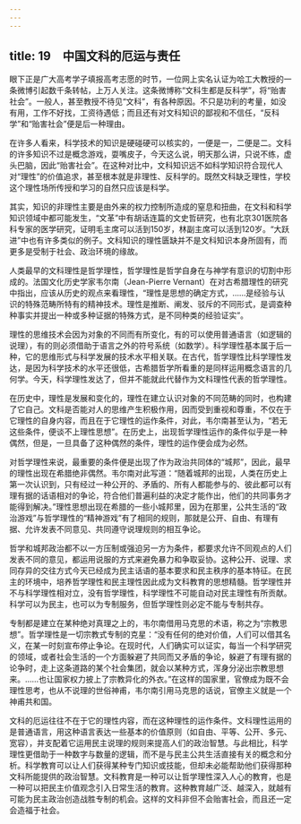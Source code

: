 ```yaml
---
---
---
```

title: 19　中国文科的厄运与责任
---




眼下正是广大高考学子填报高考志愿的时节，一位网上实名认证为哈工大教授的一条微博引起数千条转帖，上万人关注。这条微博称“文科生都是反科学”，将“贻害社会”。一般人，甚至教授不待见“文科”，有各种原因。不只是功利的考量，如没有用，工作不好找，工资待遇低；而且还有对文科知识的鄙视和不信任，“反科学”和“贻害社会”便是后一种理由。

在许多人看来，科学技术的知识是硬碰硬可以核实的，一便是一，二便是二。文科的许多知识不过是概念游戏，耍嘴皮子，今天这么说，明天那么讲，只说不练，虚头巴脑，因此“贻害社会”。在这种对比中，文科知识远不如科学知识符合现代人对“理性”的价值追求，甚至根本就是非理性、反科学的。既然文科缺乏理性，学校这个理性场所传授和学习的自然只应该是科学。

其实，知识的非理性主要是由外来的权力控制所造成的窒息和扭曲，在文科和科学知识领域中都可能发生，“文革”中有胡话连篇的文史哲研究，也有北京301医院各科专家的医学研究，证明毛主席可以活到150岁，林副主席可以活到120岁。“大跃进”中也有许多类似的例子。文科知识的理性匮缺并不是文科知识本身所固有，而更多是受制于社会、政治环境的缘故。

人类最早的文科理性是哲学理性，哲学理性是哲学自身在与神学有意识的切割中形成的。法国文化历史学家韦尔南（Jean-Pierre Vernant）在对古希腊理性的研究中指出，应该从历史的观点来看理性，“理性是思想的确定方式，……是经验与认识的特殊范畴所特有的精神技术。理性是推断、阐发、驳斥的不同形式，是调查种种事实并提出一种或多种证据的特殊方式，是不同种类的经验证实”。

理性的思维技术会因为对象的不同而有所变化，有的可以使用普通语言（如逻辑的说理），有的则必须借助于语言之外的符号系统（如数学）。科学理性基本属于后一种，它的思维形式与科学发展的技术水平相关联。在古代，哲学理性比科学理性发达，是因为科学技术的水平还很低，古希腊哲学所看重的是同样运用概念语言的几何学。今天，科学理性发达了，但并不能就此代替作为文科理性代表的哲学理性。

在历史中，理性是发展和变化的，理性在建立认识对象的不同范畴的同时，也构建了它自己。文科是否能对人的思维产生积极作用，因而受到重视和尊重，不仅在于它理性的自身内容，而且在于它理性的运作条件，对此，韦尔南甚至认为，“若无这些条件，便谈不上理性思想”。在历史上，出现哲学理性运作的条件似乎是一种偶然，但是，一旦具备了这种偶然的条件，理性的运作便会成为必然。

对哲学理性来说，最重要的条件便是出现了作为政治共同体的“城邦”，因此，最早的理性出现在希腊绝非偶然。韦尔南对此写道：“随着城邦的出现，人类在历史上第一次认识到，只有经过一种公开的、矛盾的、所有人都能参与的、彼此都可以有理有据的话语相对的争论，符合他们普遍利益的决定才能作出，他们的共同事务才能得到解决。”理性思想出现在希腊的一些小城邦里，因为在那里，公共生活的“政治游戏”与哲学理性的“精神游戏”有了相同的规则，那就是公开、自由、有理有据、允许发表不同意见、共同遵守说理规则的相互争论。

哲学和城邦政治都不以一方压制或强迫另一方为条件，都要求允许不同观点的人们发表不同的意见，都运用说服的方式来避免暴力和争取妥协。这种公开、说理、求同存异的交往方式今天已经成为民主话语的基本要求和民主秩序的基本特征。在民主的环境中，培养哲学理性和民主理性因此成为文科教育的思想精髓。哲学理性并不与科学理性相对立，没有哲学理性，科学理性不可能自动对民主理性有所贡献。科学可以为民主，也可以为专制服务，但哲学理性则必定不能与专制共存。

专制都是建立在某种绝对真理之上的，韦尔南借用马克思的术语，称之为“宗教思想”。哲学理性是一切宗教式专制的克星：“没有任何的绝对价值，人们可以借其名义，在某一时刻宣布停止争论。在现时代，人们确实可以证实，每当一个科学研究的领域，或者社会生活的一个方面躲避了共同而又矛盾的争论，躲避了有理有据的论争时，走上这条道路的某个社会集团，就会以某种方式，浑身分泌出宗教思想来。……也让国家权力披上了宗教异化的外衣。”在这样的国家里，官僚成为既不会理性思考，也从不说理的世俗神甫，韦尔南引用马克思的话说，官僚主义就是一个神甫共和国。

文科的厄运往往不在于它的理性内容，而在这种理性的运作条件。文科理性运用的是普通语言，用这种语言表达一些基本的价值原则（如自由、平等、公开、多元、宽容），并支配着它运用民主说理的规则来提高人们的政治智慧。与此相比，科学理性更借助于一种数字与数量的逻辑，而不是与民主公共生活直接有关的概念和分析。科学教育可以让人们获得某种专门知识或技能，但却未必能帮助他们获得那种文科所能提供的政治智慧。文科教育是一种可以让哲学理性深入人心的教育，也是一种可以把民主价值观念引入日常生活的教育。这种教育越广泛、越深入，就越有可能为民主政治创造战胜专制的机会。这样的文科非但不会贻害社会，而且还一定会造福于社会。